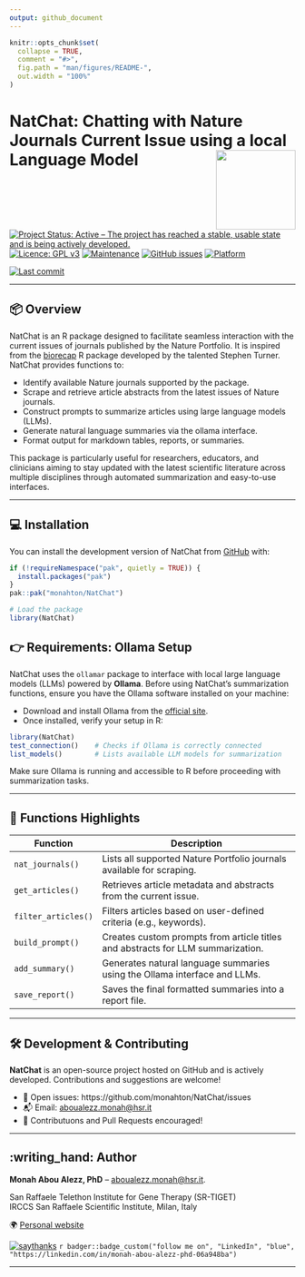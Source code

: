 ```yaml
---
output: github_document
---
```


<!-- README.md is generated from README.Rmd. Please edit that file -->

```r
knitr::opts_chunk$set(
  collapse = TRUE,
  comment = "#>",
  fig.path = "man/figures/README-",
  out.width = "100%"
)
```

# NatChat: Chatting with Nature Journals Current Issue using a local Language Model <img src="man/figures/NatChat_logo.png" align="right" height="140"/>

[![Project Status: Active – The project has reached a stable, usable state and is being actively developed.](https://www.repostatus.org/badges/latest/active.svg)](https://www.repostatus.org/#active)
[![Licence: GPL v3](https://img.shields.io/badge/license-GPL--3-blue.svg)](https://www.gnu.org/licenses/gpl-3.0)
[![Maintenance](https://img.shields.io/badge/Maintained%3F-yes-green.svg)](https://github.com/monahton)
[![GitHub issues](https://img.shields.io/github/issues/monahton/NatChat)](https://github.com/monahton/NatChat/issues)
[![Platform](https://img.shields.io/badge/platform-all-green)](https://cran.r-project.org/)  


[![Last commit](https://img.shields.io/github/last-commit/monahton/NatChat)](https://github.com/monahton/GencoDymo2/commits/main)


---

## 📦 Overview

NatChat is an R package designed to facilitate seamless interaction with the current issues of journals published by the Nature Portfolio. It is inspired from the [biorecap](https://github.com/stephenturner/biorecap) R package developed by the talented Stephen Turner. NatChat provides functions to:

- Identify available Nature journals supported by the package.
- Scrape and retrieve article abstracts from the latest issues of Nature journals.
- Construct prompts to summarize articles using large language models (LLMs).
- Generate natural language summaries via the ollama interface.
- Format output for markdown tables, reports, or summaries.  


This package is particularly useful for researchers, educators, and clinicians aiming to stay updated with the latest scientific literature across multiple disciplines through automated summarization and easy-to-use interfaces.


---


## 💻 Installation

You can install the development version of NatChat from [GitHub](https://github.com/) with:

``` r
if (!requireNamespace("pak", quietly = TRUE)) {
  install.packages("pak")
}
pak::pak("monahton/NatChat")
```

```r
# Load the package
library(NatChat)
```


## 👉 Requirements: Ollama Setup

NatChat uses the `ollamar` package to interface with local large language models (LLMs) powered by **Ollama**. Before using NatChat's summarization functions, ensure you have the Ollama software installed on your machine:

- Download and install Ollama from the [official site](https://ollama.com/).
- Once installed, verify your setup in R:

```r
library(NatChat)
test_connection()    # Checks if Ollama is correctly connected
list_models()        # Lists available LLM models for summarization
```

Make sure Ollama is running and accessible to R before proceeding with summarization tasks.

---

## 📁 Functions Highlights

| Function            | Description                                                                     |
| ------------------- | ------------------------------------------------------------------------------- |
| `nat_journals()`    | Lists all supported Nature Portfolio journals available for scraping.           |
| `get_articles()`    | Retrieves article metadata and abstracts from the current issue.                |
| `filter_articles()` | Filters articles based on user-defined criteria (e.g., keywords).               |
| `build_prompt()`    | Creates custom prompts from article titles and abstracts for LLM summarization. |
| `add_summary()`     | Generates natural language summaries using the Ollama interface and LLMs.       |
| `save_report()`     | Saves the final formatted summaries into a report file.                         |

---

## 🛠️ Development & Contributing

**NatChat** is an open-source project hosted on GitHub and is actively developed. Contributions and suggestions are welcome!

- 🔧 Open issues: https://github.com/monahton/NatChat/issues
- 📬 Email: <aboualezz.monah@hsr.it>
- 🤝 Contributuons and Pull Requests encouraged!

---

## :writing_hand: Author

**Monah Abou Alezz, PhD** -- <aboualezz.monah@hsr.it>.  

San Raffaele Telethon Institute for Gene Therapy (SR-TIGET)  
IRCCS San Raffaele Scientific Institute, Milan, Italy  

🌍 [Personal website](https://monahton.github.io)

[![saythanks](https://img.shields.io/badge/say-thanks-ff69b4.svg)](https://saythanks.io/to/monahton)
`r badger::badge_custom("follow me on", "LinkedIn", "blue", "https://linkedin.com/in/monah-abou-alezz-phd-06a948ba")`

---
















